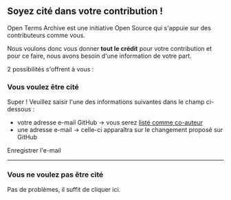 ## Soyez cité dans votre contribution !

Open Terms Archive est une initiative Open Source qui s'appuie sur des contributeurs comme vous.

Nous voulons donc vous donner **tout le crédit** pour votre contribution et pour ce faire, nous avons besoin d'une information de votre part.

2 possibilités s'offrent à vous :

### Vous voulez être cité

Super ! Veuillez saisir l'une des informations suivantes dans le champ ci-dessous :

- votre adresse e-mail GitHub → vous serez <a href="https://docs.github.com/en/pull-requests/committing-changes-to-your-project/creating-and-editing-commits/creating-a-commit-with-multiple-authors" target="_blank">listé comme co-auteur</a>
- une adresse e-mail → celle-ci apparaîtra sur le changement proposé sur GitHub

<SignatureInput />

<UpdateButton>Enregistrer l'e-mail</UpdateButton>

---

### Vous ne voulez pas être cité

Pas de problèmes, il suffit de <OptOutButton>cliquer ici</OptOutButton>.
